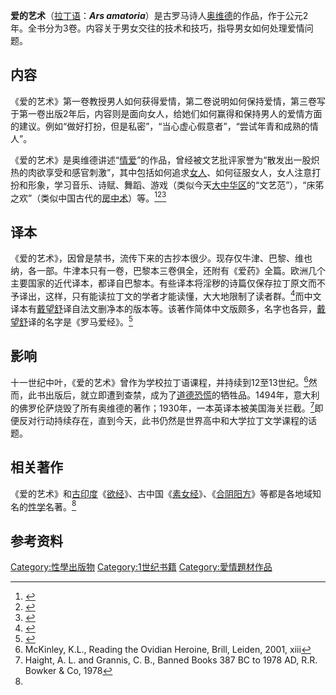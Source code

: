 {{infobox book | <!-- See [[Wikipedia:WikiProject_Novels|Wikipedia:WikiProject Novels]] or [[Wikipedia:WikiProject_Books|Wikipedia:WikiProject Books]] -->
| name          = 爱的艺术
| title_orig    = Ars amatoria
| translator    =
| image         = [[File:Ovid_Ars_Amatoria_1644_-_retouched.jpg|200px]]
| caption = 1844年法兰克福版《爱的艺术》扉页
| author        = [[奥维德|奥维德]]
| illustrator   =
| cover_artist  =
| country       = [[罗马帝国|罗马帝国]]
| language      = [[拉丁语|拉丁语]]
| series        =
| genre         =
| publisher     =
| release_date  = c. 1 [[公元前|BC]]
| english_release_date =
| media_type    =
| pages         =
| isbn          =
| preceded_by   =
| followed_by   =
}}
'''爱的艺术'''（[[拉丁语|拉丁语]]：'''''Ars amatoria'''''）是古罗马诗人[[奥维德|奥维德]]的作品，作于公元2年。全书分为3卷。内容关于男女交往的技术和技巧，指导男女如何处理爱情问题。

==内容==
《爱的艺术》第一卷教授男人如何获得爱情，第二卷说明如何保持爱情，第三卷写于第一卷出版2年后，内容则是面向女人，给她们如何赢得和保持男人的爱情方面的建议。例如“做好打扮，但是私密”，“当心虚心假意者”，“尝试年青和成熟的情人”。

《爱的艺术》是奥维德讲述“[[情爱|情爱]]”的作品，曾经被文艺批评家誉为“散发出一股炽热的肉欲享受和感官刺激”，其中包括如何追求[[女人|女人]]、如何征服女人，女人注意打扮和形象，学习音乐、诗赋、舞蹈、游戏（类似今天[[大中华区|大中华区]]的“文艺范”），“床笫之欢”（类似中国古代的[[房中术|房中术]]）等。<ref name="lion" >{{cite book |author=奥维德 |title=《爱的艺术》|year=2012-02-01 |publisher=新世界出版社 |location=北京市 |pages= |isbn=9787510423819 |language=zh-hans}}</ref><ref name="bear" >{{cite book |author=奥维德 |title=《爱经全书》|year=2012-09-01 |publisher=译林出版社 |location=北京市 |pages= |isbn=9787544731492 |language=zh-hans}}</ref><ref name="duck" >{{cite book |author=奥维德 |title=《爱的艺术》|year=2012-08-27 |publisher=安徽人民出版社 |location=安徽省 |pages= |isbn=9787212055684 |language=zh-hans}}</ref>

==译本==
《爱的艺术》，因曾是禁书，流传下来的古抄本很少。现存仅牛津、巴黎、维也纳，各一部。牛津本只有一卷，巴黎本三卷俱全，还附有《爱药》全篇。欧洲几个主要国家的近代译本，都译自巴黎本。有些译本将淫秽的诗篇仅保存拉丁原文而不予译出，这样，只有能读拉丁文的学者才能读懂，大大地限制了读者群。<ref name="XH">{{Cite web |url=http://blog.sina.com.cn/s/blog_50a156870100znrz.html |title=奥维德及其《爱的艺术》 |accessdate=2013-11-20 |work= |publisher= |date= |archive-date=2014-01-16 |archive-url=https://web.archive.org/web/20140116110542/http://blog.sina.com.cn/s/blog_50a156870100znrz.html |dead-url=no }}</ref>而中文译本有[[戴望舒|戴望舒]]译自法文删净本的版本等。该著作简体中文版颇多，名字也各异，[[戴望舒|戴望舒]]译的名字是《罗马爱经》。<ref name="shark" >{{cite book |author=奥维德 |title=《罗马爱经》|year=2011-12-26 |publisher=辽宁教育出版社 |location=沈阳市 |pages= |isbn=9787538293920  |language=zh-hans}}</ref>

==影响==
十一世纪中叶，《爱的艺术》曾作为学校拉丁语课程，并持续到12至13世纪。<ref>McKinley, K.L., Reading the Ovidian Heroine, Brill, Leiden, 2001, xiii</ref>然而，此书出版后，就立即遭到查禁，成为了[[道德恐慌|道德恐慌]]的牺牲品。1494年，意大利的佛罗伦萨烧毁了所有奥维德的著作；1930年，一本英译本被美国海关拦截。<ref>Haight, A. L. and Grannis, C. B., Banned Books 387 BC to 1978 AD, R.R. Bowker & Co, 1978</ref>即便反对行动持续存在，直到今天，此书仍然是世界高中和大学拉丁文学课程的话题。

==相关著作==
《爱的艺术》和[[古印度|古印度]]《[[欲经|欲经]]》、古中国《[[素女经|素女经]]》、《[[合阴阳方|合阴阳方]]》等都是各地域知名的[[性学|性学]]名著。<ref name="shark" />

==参考资料==
{{Reflist}}
{{Authority control}}
[[Category:性學出版物|Category:性學出版物]]
[[Category:1世纪书籍|Category:1世纪书籍]]
[[Category:愛情題材作品|Category:愛情題材作品]]